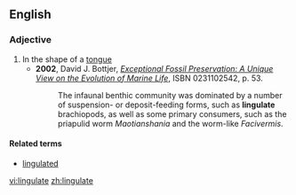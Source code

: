 ==English==

===Adjective===
{{en-adj}}

# In the shape of a [[tongue]]
#*'''2002''', David J. Bottjer, ''[http://books.google.com/books?id=KxRg6GOahxwC&pg=PA53&dq=lingulate&sig=m5nFb_M-8d61gnfh4kV8hsePecU Exceptional Fossil Preservation: A Unique View on the Evolution of Marine Life]'', ISBN 0231102542, p. 53.
#*:The infaunal benthic community was dominated by a number of suspension- or deposit-feeding forms, such as '''lingulate''' brachiopods, as well as some primary consumers, such as the priapulid worm ''Maotianshania'' and the worm-like ''Facivermis''.

====Related terms====
* [[lingulated]]

[[vi:lingulate]]
[[zh:lingulate]]